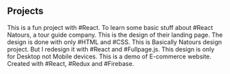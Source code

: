 ## Projects

<ProjectCard title="Monster Rolodex" link="https://sayeedafridi.github.io/monster-rolodex/" bg="linear-gradient(to right, rgba(212, 20, 90, 0.8), rgba(251, 176, 59, 0.8)), url(https://i.imgur.com/hU1j2YFm.png)">
This is a fun project with #React. To learn some basic stuff about #React
</ProjectCard>

<ProjectCard title="Natours Design" link="https://sayeedafridi.github.io/natours-design/" bg="linear-gradient(to right, rgba(102, 45, 140, 0.8), rgba(237, 30, 121, 0.8)), url(https://i.imgur.com/7XLKdsjm.png)">
Natours, a tour guide company. This is the design of their landing page. The design is done with only #HTML and #CSS.
</ProjectCard>

<ProjectCard title="Natours Fullpage" link="https://sayeedafridi.github.io/natours-fullpage" bg="linear-gradient(to right, rgba(0, 146, 69, 0.8), rgba(252, 238, 33, 0.8)), url(https://i.imgur.com/IKJO7ojm.png)" >
This is Basically Natours design project. But I redesign it with #React and #Fullpage.js. This design is only for Desktop not Mobile devices.
</ProjectCard>

<ProjectCard title="Crown Shop" link="https://sayeedafridi.github.io/crown-shop" bg="linear-gradient(to right, rgba(213, 133, 255, 0.8), rgba(0, 255, 238, 0.8)), url(https://i.imgur.com/KBCtm98.png)">
This is a demo of E-commerce website. Created with #React, #Redux and #Firebase.
</ProjectCard>
